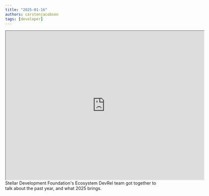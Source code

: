 ```yaml
---
title: "2025-01-16"
authors: carstenjacobsen
tags: [developer]
---
```


<iframe
  src="https://www.youtube.com/embed/PJx6effsvTA?si=9-eTS9URQw5ElYfh"
  width="640"
  height="480"
  allow="autoplay"
></iframe>
<br />
Stellar Development Foundation's Ecosystem DevRel team got together to talk
about the past year, and what 2025 brings.
